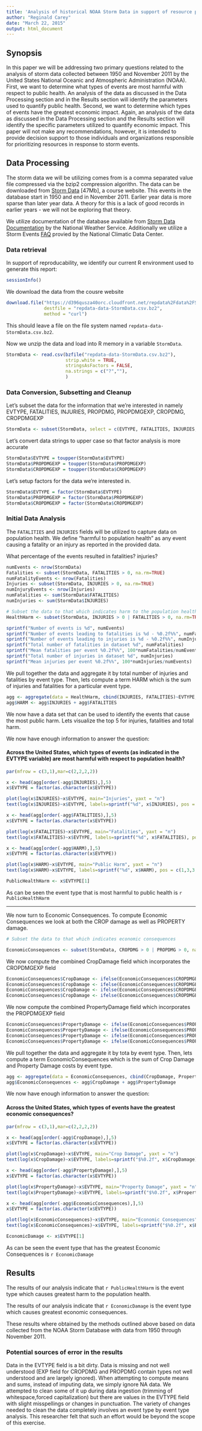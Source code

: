 ```yaml
---
title: 'Analysis of historical NOAA Storm Data in support of resource prioritization in response to storm events in the United States.'
author: "Reginald Carey"
date: "March 22, 2015"
output: html_document
---
```


## Synopsis ##
In this paper we will be addressing two primary questions related to the analysis of storm data collected between 1950 and November 2011 by the United States National Oceanic and Atmospheric Administration (NOAA).  First, we want to determine what types of events are most harmful with respect to public health.  An analysis of the data as discussed in the Data Processing section and in the Results section will identify the parameters used to quantify public health.  Second, we want to determine which types of events have the greatest economic impact.  Again, an analysis of the data as discussed in the Data Processing section and the Results section will identify the specific parameters utilized to quantify economic impact.  This paper will not make any recommendations, however, it is intended to provide decision support to those individuals and organizations responsible for prioritizing resources in response to storm events.

## Data Processing ##

The storm data we will be utilizing comes from is a comma separated value file compressed via the bzip2 compression algorithn.  The data can be downloaded from [Storm Data](https://d396qusza40orc.cloudfront.net/repdata%2Fdata%2FStormData.csv.bz2) [47Mb], a course website.  This events in the database start in 1950 and end in November 2011.  Earlier year data is more sparse than later year data.  A theory for this is a lack of good records in earlier years - we will not be exploring that theory.

We utilize documentation of the database available from [Storm Data Documentation](https://d396qusza40orc.cloudfront.net/repdata%2Fpeer2_doc%2Fpd01016005curr.pdf) by the National Weather Service.  Additionally we utilize a Storm Events [FAQ](https://d396qusza40orc.cloudfront.net/repdata%2Fpeer2_doc%2FNCDC%20Storm%20Events-FAQ%20Page.pdf) provied by the National Climatic Data Center.

### Data retrieval ###
In support of reproducability, we identify our current R environment used to generate this report:
```r
sessionInfo()
```

We download the data from the cousre website
```r
download.file("https://d396qusza40orc.cloudfront.net/repdata%2Fdata%2FStormData.csv.bz2",
              destfile = "repdata-data-StormData.csv.bz2",
              method = "curl")
```
This should leave a file on the file system named ```repdata-data-StormData.csv.bz2```.

Now we unzip the data and load into R memory in a variable ```StormData```.
```r
StormData <- read.csv(bzfile("repdata-data-StormData.csv.bz2"),
                      strip.white = TRUE,
                      stringsAsFactors = FALSE,
                      na.strings = c("?",""),
                      )
```

### Data Conversion, Subsetting and Cleanup ###

Let's subset the data for the information that we're interested in namely EVTYPE, FATALITIES, INJURIES, PROPDMG, PROPDMGEXP, CROPDMG, CROPDMGEXP
```r
StormData <- subset(StormData, select = c(EVTYPE, FATALITIES, INJURIES, PROPDMG, PROPDMGEXP, CROPDMG, CROPDMGEXP))
```

Let's convert data strings to upper case so that factor analysis is more accurate
```r
StormData$EVTYPE = toupper(StormData$EVTYPE)
StormData$PROPDMGEXP = toupper(StormData$PROPDMGEXP)
StormData$CROPDMGEXP = toupper(StormData$CROPDMGEXP)
```

Let's setup factors for the data we're interested in.
```r
StormData$EVTYPE = factor(StormData$EVTYPE)
StormData$PROPDMGEXP = factor(StormData$PROPDMGEXP)
StormData$CROPDMGEXP = factor(StormData$CROPDMGEXP)
```

### Initial Data Analysis ###

The ```FATALITIES``` and ```INJURIES``` fields will be utilized to capture data on population health.  We define "harmful to population health" as any event causing a fatality or an injury as reported in the provided data.

What percentage of the events resulted in fatalities? injuries?
```r
numEvents <- nrow(StormData)
Fatalities <- subset(StormData, FATALITIES > 0, na.rm=TRUE)
numFatalityEvents <- nrow(Fatalities)
Injuries <- subset(StormData, INJURIES > 0, na.rm=TRUE)
numInjuryEvents <- nrow(Injuries)
numFatalities <- sum(StormData$FATALITIES)
numInjuries <- sum(StormData$INJURIES)

# Subset the data to that which indicates harm to the population health
HealthHarm <- subset(StormData, INJURIES > 0 | FATALITIES > 0, na.rm=TRUE)

```

```r
sprintf("Number of events is %d", numEvents)
sprintf("Number of events leading to fatalities is %d - %0.2f%%", numFatalityEvents, 100*numFatalityEvents/numEvents)
sprintf("Number of events leading to injuries is %d - %0.2f%%", numInjuryEvents, 100*numInjuryEvents/numEvents)
sprintf("Total number of fatalities in dataset %d", numFatalities)
sprintf("Mean fatalities per event %0.2f%%", 100*numFatalities/numEvents)
sprintf("Total number of injuries in dataset %d", numInjuries)
sprintf("Mean injuries per event %0.2f%%", 100*numInjuries/numEvents)
```


We pull together the data and aggregate it by total number of injuries and fatalities by event type.  Then, lets compute a term HARM which is the sum of injuries and fatalities for a particular event type.
```r
agg <- aggregate(data = HealthHarm, cbind(INJURIES, FATALITIES)~EVTYPE, FUN = sum, na.rm=TRUE)
agg$HARM <- agg$INJURIES + agg$FATALITIES
```

We now have a data set that can be used to identify the events that cause the most public harm.  Lets visualize the top 5 for injuries, fatalities and total harm.

We now have enough information to answer the question:

#### Across the United States, which types of events (as indicated in the EVTYPE variable) are most harmful with respect to population health? ####

```r

par(mfrow = c(3,1),mar=c(2,2,2,2))

x <- head(agg[order(-agg$INJURIES),],5)
x$EVTYPE = factor(as.character(x$EVTYPE))

plot(log(x$INJURIES)~x$EVTYPE, main="Injuries", yaxt = "n")
text(log(x$INJURIES)~x$EVTYPE, labels=sprintf("%d", x$INJURIES), pos = c(1,3,3,3,3))

x <- head(agg[order(-agg$FATALITIES),],5)
x$EVTYPE = factor(as.character(x$EVTYPE))

plot(log(x$FATALITIES)~x$EVTYPE, main="Fatalities", yaxt = "n")
text(log(x$FATALITIES)~x$EVTYPE, labels=sprintf("%d", x$FATALITIES), pos = c(1,3,3,3,3))

x <- head(agg[order(-agg$HARM),],5)
x$EVTYPE = factor(as.character(x$EVTYPE))

plot(log(x$HARM)~x$EVTYPE, main="Public Harm", yaxt = "n")
text(log(x$HARM)~x$EVTYPE, labels=sprintf("%d", x$HARM), pos = c(1,3,3,3,3))

PublicHealthHarm <- x$EVTYPE[1]
```

As can be seen the event type that is most harmful to public health is `r PublicHealthHarm`

---

We now turn to Economic Consequences.  To compute Economic Consequences we look at both the CROP damage as well as PROPERTY damage.

```r
# Subset the data to that which indicates economic consequences

EconomicConsequences <- subset(StormData, CROPDMG > 0 | PROPDMG > 0, na.rm=TRUE)
```

We now compute the combined CropDamage field which incorporates the CROPDMGEXP field
```r
EconomicConsequences$CropDamage <- ifelse(EconomicConsequences$CROPDMGEXP=="?", NA, EconomicConsequences$CROPDMG)
EconomicConsequences$CropDamage <- ifelse(EconomicConsequences$CROPDMGEXP=="K", EconomicConsequences$CROPDMG*1000, EconomicConsequences$CROPDMG)
EconomicConsequences$CropDamage <- ifelse(EconomicConsequences$CROPDMGEXP=="M", EconomicConsequences$CROPDMG*1000000, EconomicConsequences$CROPDMG)
EconomicConsequences$CropDamage <- ifelse(EconomicConsequences$CROPDMGEXP=="B", EconomicConsequences$CROPDMG*1000000000, EconomicConsequences$CROPDMG)
```

We now compute the combined PropertyDamage field which incorporates the PROPDMGEXP field
```r
EconomicConsequences$PropertyDamage <- ifelse(EconomicConsequences$PROPDMGEXP=="?", NA, EconomicConsequences$PROPDMG)
EconomicConsequences$PropertyDamage <- ifelse(EconomicConsequences$PROPDMGEXP=="K", EconomicConsequences$PROPDMG*1000, EconomicConsequences$PROPDMG)
EconomicConsequences$PropertyDamage <- ifelse(EconomicConsequences$PROPDMGEXP=="M", EconomicConsequences$PROPDMG*1000000, EconomicConsequences$PROPDMG)
EconomicConsequences$PropertyDamage <- ifelse(EconomicConsequences$PROPDMGEXP=="B", EconomicConsequences$PROPDMG*1000000000, EconomicConsequences$PROPDMG)
```

We pull together the data and aggregate it by tota by event type.  Then, lets compute a term EconomicConsequences which is the sum of Crop Damage and Property Damage costs by event type.

```r

agg <- aggregate(data = EconomicConsequences, cbind(CropDamage, PropertyDamage)~EVTYPE, FUN = sum, na.rm=TRUE)
agg$EconomicConsequences <- agg$CropDamage + agg$PropertyDamage
```

We now have enough information to answer the question:

#### Across the United States, which types of events have the greatest economic consequences? ####

```r

par(mfrow = c(3,1),mar=c(2,2,2,2))

x <- head(agg[order(-agg$CropDamage),],5)
x$EVTYPE = factor(as.character(x$EVTYPE))

plot(log(x$CropDamage)~x$EVTYPE, main="Crop Damage", yaxt = "n")
text(log(x$CropDamage)~x$EVTYPE, labels=sprintf("$%0.2f", x$CropDamage), pos = c(1,1,3,3,3))

x <- head(agg[order(-agg$PropertyDamage),],5)
x$EVTYPE = factor(as.character(x$EVTYPE))

plot(log(x$PropertyDamage)~x$EVTYPE, main="Property Damage", yaxt = "n")
text(log(x$PropertyDamage)~x$EVTYPE, labels=sprintf("$%0.2f", x$PropertyDamage), pos = c(1,3,3,3,3))

x <- head(agg[order(-agg$EconomicConsequences),],5)
x$EVTYPE = factor(as.character(x$EVTYPE))

plot(log(x$EconomicConsequences)~x$EVTYPE, main="Economic Consequences", yaxt = "n")
text(log(x$EconomicConsequences)~x$EVTYPE, labels=sprintf("$%0.2f", x$EconomicConsequences), pos = c(1,3,3,3,3))

EconomicDamage <- x$EVTYPE[1]
```

As can be seen the event type that has the greatest Economic Consequences is `r EconomicDamage`


## Results ##

The results of our analysis indicate that `r PublicHealthHarm` is the event type which causes greatest harm to the population health.

The results of our analysis indicate that `r EconomicDamage` is the event type which causes greatest economic consequences.

These results where obtained by the methods outlined above based on data collected from the NOAA Storm Database with data from 1950 through November 2011.

### Potential sources of error in the results ###
Data in the EVTYPE field is a bit dirty.  Data is missing and not well understood (EXP field for CROPDMG and PROPDMG contain types not well understood and are largely ignored).  When attempting to compute means and sums, instead of imputing data, we simply ignore NA data. We attempted to clean some of it up during data ingestion (trimming of whitespace,forced capitalization) but there are values in the EVTYPE field with slight misspellings or changes in punctuation.  The variety of changes needed to clean the data completely involves an event type by event type analysis. This researcher felt that such an effort would be beyond the scope of this exercise.

